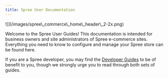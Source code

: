 ```yaml
---
title: Spree User Documentation
---
```


<Frame>
![](/images/spree\_commerce\_home\_header\_2-2x.png)
</Frame>

Welcome to the Spree User Guides! This documentation is intended for business owners and site administrators of Spree e-commerce sites. Everything you need to know to configure and manage your Spree store can be found here.

If you are a Spree developer, you may find the [Developer Guides](/) to be of benefit to you, though we strongly urge you to read through both sets of guides.

